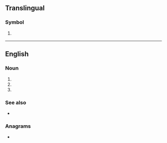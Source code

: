{{also|py|.py|py-|py.}}
==Translingual==

===Symbol===
{{mul-symbol}}

# {{ISO 3166|1|2|Paraguay}}
#: {{syn|mul|PRY|qq1={{w|ISO 3166-1 alpha-3|alpha-3}}}}

----

==English==

===Noun===
{{en-noun}}

# {{initialism of|en|pack-year}}
# {{initialism of|en|person-year}}
# {{initialism of|en|pinyin}}

===See also===
* {{l|en|py}}

===Anagrams===
* {{anagrams|en|a=py|YP|Yp|yp}}